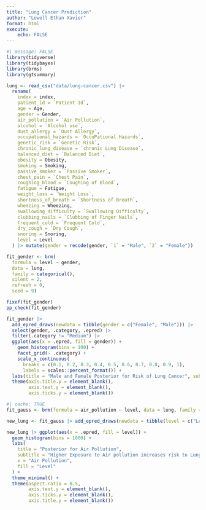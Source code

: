 ```yaml
---
title: "Lung Cancer Prediction"
author: "Lowell Ethan Xavier"
format: html
execute: 
    echo: FALSE
---
```


```r
#| message: FALSE
library(tidyverse)
library(tidybayes)
library(brms)
library(gtsummary)
```

```r
lung <- read_csv("data/lung-cancer.csv") |>
  rename(
    index = index,
    patient_id = `Patient Id`,
    age = Age,
    gender = Gender,
    air_pollution = `Air Pollution`,
    alcohol = `Alcohol use`,
    dust_allergy = `Dust Allergy`,
    occupational_hazards = `OccuPational Hazards`,
    genetic_risk = `Genetic Risk`,
    chronic_lung_disease = `chronic Lung Disease`,
    balanced_diet = `Balanced Diet`,
    obesity = Obesity,
    smoking = Smoking,
    passive_smoker = `Passive Smoker`,
    chest_pain = `Chest Pain`,
    coughing_blood = `Coughing of Blood`,
    fatigue = Fatigue,
    weight_loss = `Weight Loss`,
    shortness_of_breath = `Shortness of Breath`,
    wheezing = Wheezing,
    swallowing_difficulty = `Swallowing Difficulty`,
    clubbing_nails = `Clubbing of Finger Nails`,
    frequent_cold = `Frequent Cold`,
    dry_cough = `Dry Cough`,
    snoring = Snoring,
    level = Level
  ) |> mutate(gender = recode(gender, `1` = "Male", `2` = "Female"))
```

```r
fit_gender <- brm(
  formula = level ~ gender,
  data = lung,
  family = categorical(),
  silent = 2,
  refresh = 0,
  seed = 9)

fixef(fit_gender)
pp_check(fit_gender)
```

```r
fit_gender |> 
  add_epred_draws(newdata = tibble(gender = c("Female", "Male"))) |>
  select(gender, .category, .epred) |>
  filter(.category != "Medium") |>
  ggplot(aes(x = .epred, fill = gender)) +
    geom_histogram(bins = 100) +
    facet_grid(~ .category) +
    scale_x_continuous(
      breaks = c(0.1, 0.2, 0.3, 0.4, 0.5, 0.6, 0.7, 0.8, 0.9, 1),
      labels = scales::percent_format()) +
  labs(title = "Male and Female Posterior for Risk of Lung Cancer", subtitle = "Men are twice as likely as women to get Lung Cancer", fill = "Gender", x = "Posterior Prediction for Lung Cancer") +
  theme(axis.title.y = element_blank(),
        axis.text.y = element_blank(),
        axis.ticks.y = element_blank())
```

```r
#| cache: TRUE
fit_gauss <- brm(formula = air_pollution ~ level, data = lung, family = gaussian(), refresh = 0, silent = 2, seed = 9)
```

```r
new_lung <- fit_gauss |> add_epred_draws(newdata = tibble(level = c("Low", "High", "Medium"))) 
```

```r
new_lung |> ggplot(aes(x = .epred, fill = level)) +
  geom_histogram(bins = 1000) +
  labs(
    title = "Posterior for Air Pollution",
    subtitle = "Higher Exposure to Air pollution increases risk to Lung Cancer",
    x = "Air Pollution",
    fill = "Level"
  ) +
  theme_minimal() +
  theme(aspect.ratio = 0.5,
        axis.text.y = element_blank(),
        axis.ticks.y = element_blank(),
        axis.title.y = element_blank())
```


